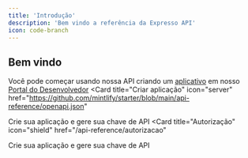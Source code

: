 ```yaml
---
title: 'Introdução'
description: 'Bem vindo a referência da Expresso API'
icon: code-branch
---
```


## Bem vindo

Você pode começar usando nossa API criando um [aplicativo](https://dev.hubexpresso.com.br/app) em nosso [Portal do Desenvolvedor](https://dev.hubexpresso.com.br)
<CardGroup cols={2}>
<Card
  title="Criar aplicação"
  icon="server"
  href="https://github.com/mintlify/starter/blob/main/api-reference/openapi.json"
>
  Crie sua aplicação e gere sua chave de API
</Card>
<Card
  title="Autorização"
  icon="shield"
  href="/api-reference/autorizacao"
>
  Crie sua aplicação e gere sua chave de API
</Card>
</CardGroup>